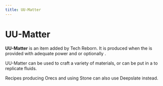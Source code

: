 ```yaml
---
title: UU-Matter
---
```


<ItemImage file="uu-matter" alt="UU-Matter" size="200" />

# UU-Matter

**UU-Matter** is an item added by Tech Reborn. It is produced when the <McItem slug="techreborn:matter_fabricator" /> is provided with adequate power and <McItem slug="techreborn:scrap_box" /> or optionally <McItem slug="techreborn:scrap" />.

UU-Matter can be used to craft a variety of materials, or can be put in a <McItem slug="techreborn:fluid_replicator" /> to replicate fluids.

Recipes producing Orecs and using Stone can also use Deepslate instead.

<McItem slug="techreborn:aluminium_dust" />
<CraftingTable recipe="input techreborn:uu_matter techreborn:uu_matter techreborn:uu_matter input techreborn:uu_matter air air input air air air output techreborn:aluminium_dust" />
